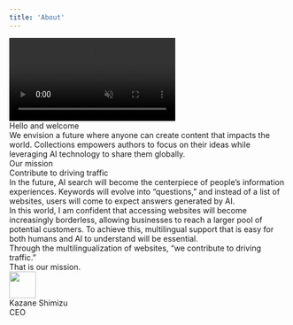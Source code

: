 ```yaml
---
title: 'About'
---
```



<div className="py-5 md:py-10">
  <div>
    <video autoPlay muted loop playsInline className="w-full">
      <source src="https://cdn.collections.dev/docs/mv.mp4" type="video/mp4" />
    </video>
    <div className="text-heading leading-narrow mt-12">Hello and welcome</div>
    <div className="text-lg leading-loose mt-4">
      We envision a future where anyone can create content that impacts the world. Collections
      empowers authors to focus on their ideas while leveraging AI technology to share them
      globally.
    </div>
  </div>
  <div className="mt-12">
    <div className="text-subtitle">Our mission</div>
    <div className="text-heading-sp md:text-heading mt-2">
      <div className="leading-narrow">Contribute to driving traffic</div>
    </div>
    <div className="text-lg leading-loose mt-4">
      In the future, AI search will become the centerpiece of people’s information experiences.
      Keywords will evolve into “questions,” and instead of a list of websites, users will come to
      expect answers generated by AI.
    </div>
    <div className="text-lg leading-loose mt-4">
      In this world, I am confident that accessing websites will become increasingly borderless,
      allowing businesses to reach a larger pool of potential customers. To achieve this,
      multilingual support that is easy for both humans and AI to understand will be essential.
    </div>
    <div className="text-lg leading-loose mt-4">
      Through the multilingualization of websites, “we contribute to driving traffic.”
    </div>
    <div className="text-lg leading-loose mt-4">That is our mission.</div>
  </div>
  <div className="flex flex-row gap-4 items-center mt-12">
    <Image
      src="https://cdn.collections.dev/docs/ks.jpg"
      width="48"
      height="48"
      className="rounded-full"
    />
    <div>
      <div>Kazane Shimizu</div>
      <div className="text-sm text-gray-500">CEO</div>
    </div>
  </div>
</div>
